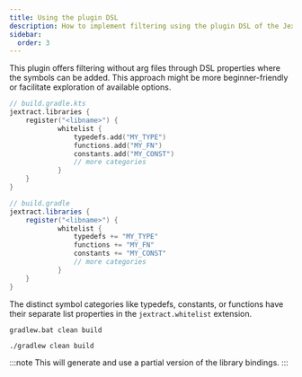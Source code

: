 ```yaml
---
title: Using the plugin DSL
description: How to implement filtering using the plugin DSL of the Jextract Gradle plugin
sidebar:
  order: 3
---
```



This plugin offers filtering without arg files through DSL properties where the symbols can be added.
This approach might be more beginner-friendly or facilitate exploration of available options.

<Tabs syncKey="dsl">
<TabItem label="Kotlin">

```kts "typedefs" "functions" "constants"
// build.gradle.kts
jextract.libraries {
    register("<libname>") {
            whitelist {
                typedefs.add("MY_TYPE")
                functions.add("MY_FN")
                constants.add("MY_CONST")
                // more categories
            }
    }
}
```

</TabItem>
<TabItem label="Groovy">

```groovy "typedefs" "functions" "constants"
// build.gradle
jextract.libraries {
    register("<libname>") {
            whitelist {
                typedefs += "MY_TYPE"
                functions += "MY_FN"
                constants += "MY_CONST"
                // more categories
            }
    }
}
```

</TabItem>
</Tabs>

The distinct symbol categories like typedefs, constants, or functions have their separate list properties in the `jextract.whitelist` extension.

<Tabs syncKey="os">
<TabItem label="Windows">

```shell title="Rebuilding the project"
gradlew.bat clean build
```

</TabItem>
<TabItem label="Linux">

```shell title="Rebuilding the project"
./gradlew clean build
```

</TabItem>
</Tabs>

:::note
This will generate and use a partial version of the library bindings.
:::
